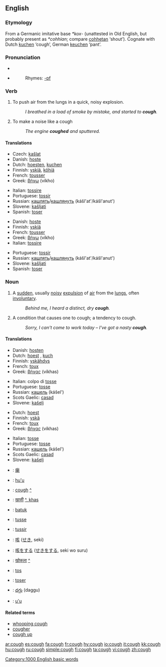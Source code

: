 ==English==

===Etymology===
From a Germanic imitative base ''*kox-'' (unattested in Old English, but probably present as ''*cohhian''; compare [[cohhetan]] ‘shout’).  Cognate with Dutch [[kuchen]] ‘cough’, German [[keuchen]] ‘pant’.

===Pronunciation===
*{{IPA|/kɒf/}}
*{{audio|en-us-cough.ogg|Audio (US)}}
*:Rhymes: [[Rhymes:English:-ɒf|-ɒf]]

===Verb===
{{en-verb}}

# To push air from the lungs in a quick, noisy explosion.
#:''I breathed in a load of smoke by mistake, and started to '''cough'''.''
# To make a noise like a cough
#:''The engine '''coughed''' and sputtered.''

====Translations====
{{trans-top|push air from the lungs}}
*Czech: [[kašlat]]
*Danish: [[hoste]]
*Dutch: [[hoesten]], [[kuchen]]
*Finnish: [[yskiä]], [[köhiä]]
*French: [[tousser]]
*Greek: [[βήχω]] (víkho)
{{trans-mid}}
*Italian: [[tossire]]
*Portuguese: [[tossir]]
*Russian: [[кашлять]]/[[кашлянуть]] (kášl'at'/kášl'anut')
*Slovene: [[kašljati]]
*Spanish: [[toser]]
{{trans-bottom}}

{{trans-top|make a noise like a cough}}
*Danish: [[hoste]]
*Finnish: [[yskiä]]
*French: [[tousser]]
*Greek: [[βήχω]] (víkho)
*Italian: [[tossire]]
{{trans-mid}}
*Portuguese: [[tossir]]
*Russian: [[кашлять]]/[[кашлянуть]] (kášl'at'/kášl'anut')
*Slovene: [[kašljati]]
*Spanish: [[toser]]
{{trans-bottom}}

===Noun===
{{en-noun}}
# {{symptom}} A [[sudden]], usually [[noisy]] [[expulsion]] of [[air]] from the [[lungs]], often [[involuntary]].
#:''Behind me, I heard a distinct, dry '''cough'''.''
# A condition that causes one to cough; a tendency to cough.
#:''Sorry, I can't come to work today – I've got a nasty '''cough'''.''

====Translations====
{{trans-top|expulsion of air from the lungs}}
*Danish: [[hosten]]
*Dutch: [[hoest]] {{m}}, [[kuch]] {{m}}
*Finnish: [[yskähdys]]
*French: [[toux]] {{f}}
*Greek: [[βήχας]] (víkhas) {{m}}
{{trans-mid}}
*Italian: colpo di [[tosse]] {{f}}
*Portuguese: [[tosse]] {{f}}
*Russian: [[кашель]] (kášel') {{m}}
*Scots Gaelic: [[casad]] {{m}}
*Slovene: [[kašelj]] {{m}}
{{trans-bottom}}

{{trans-top|condition that causes one to cough}}
*Dutch: [[hoest]] {{m}}
*Finnish: [[yskä]]
*French: [[toux]] {{f}}
*Greek: [[βήχας]] (víkhas) {{m}}
{{trans-mid}}
*Italian: [[tosse]] {{f}}
*Portuguese: [[tosse]] {{f}}
*Russian: [[кашель]] (kášel') {{m}}
*Scots Gaelic: [[casad]] {{m}}
*Slovene: [[kašelj]] {{m}}
{{trans-bottom}}

{{checktrans}}
{{trans-top|Translations to be categorised}}
*{{ttbc|Chinese Characters}}: [[瘶]]
*{{ttbc|Guaraní}}: [[hu'u]]
*{{ttbc|Gujarati}}: [[cough]] [[:gu:ઉધરસ|^]]
*{{ttbc|Hindi}}: [[खासी]] [[:hi:खासी|^, khas]]
*{{ttbc|Indonesian}}: [[batuk]]
*{{ttbc|Interlingua}}: [[tusse]]
*{{ttbc|Interlingua}}: [[tussir]]
{{trans-mid}}
*{{ttbc|Japanese}}: [[咳]] ([[せき]], seki)
*{{ttbc|Japanese}}: [[咳]]をする ([[せき]]をする, seki wo suru)
*{{ttbc|Marathi}}: [[खोकला]] [[:mr:खोकला|^]]
*{{ttbc|Spanish}}: [[tos]] {{m}}
*{{ttbc|Spanish}}: [[toser]]
*{{ttbc|Telugu}}: [[దగ్గు]] (daggu)
*{{ttbc|Tupinambá}}: [[u'u]]
{{trans-bottom}}

====Related terms====
*[[whooping cough]]
*[[cougher]]
*[[cough up]]

[[Category:1000 English basic words]]

[[ar:cough]]
[[es:cough]]
[[fa:cough]]
[[fr:cough]]
[[hy:cough]]
[[io:cough]]
[[it:cough]]
[[kk:cough]]
[[hu:cough]]
[[ru:cough]]
[[simple:cough]]
[[fi:cough]]
[[ta:cough]]
[[vi:cough]]
[[zh:cough]]